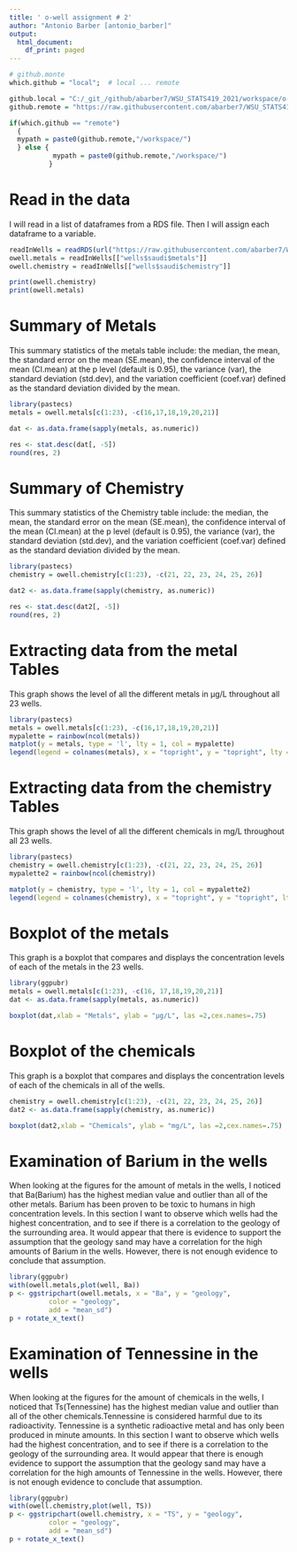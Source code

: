 ```yaml
---
title: ' o-well assignment # 2'
author: "Antonio Barber [antonio_barber]"
output:
  html_document:
    df_print: paged
---
```

<style type="text/css">
.main-container {
  max-width: 1800px;
  margin-left: auto;
  margin-right: auto;
}
</style>
```r
# github.monte
which.github = "local";  # local ... remote 

github.local = "C:/_git_/github/abarber7/WSU_STATS419_2021/workspace/o-well";
github.remote = "https://raw.githubusercontent.com/abarber7/WSU_STATS419_2021/main";

if(which.github == "remote")
  {
  mypath = paste0(github.remote,"/workspace/")
  } else {
           mypath = paste0(github.remote,"/workspace/")
          }
```

# Read in the data
I will read in a list of dataframes from a RDS file. Then I will assign each dataframe to a variable.
```r

readInWells = readRDS(url("https://raw.githubusercontent.com/abarber7/WSU_STATS419_2021/main/workspace/o-well/wells.rds"))
owell.metals = readInWells[["wells$saudi$metals"]]
owell.chemistry = readInWells[["wells$saudi$chemistry"]]

print(owell.chemistry)
print(owell.metals)

```


# Summary of Metals
This summary statistics of the metals table include:
the median,
the mean,
the standard error on the mean (SE.mean),
the confidence interval of the mean (CI.mean) at the p level (default is 0.95),
the variance (var),
the standard deviation (std.dev),
and the variation coefficient (coef.var) defined as the standard deviation divided by the mean.
```r
library(pastecs)
metals = owell.metals[c(1:23), -c(16,17,18,19,20,21)]

dat <- as.data.frame(sapply(metals, as.numeric))

res <- stat.desc(dat[, -5])
round(res, 2)
```

# Summary of Chemistry
This summary statistics of the Chemistry table include:
the median,
the mean,
the standard error on the mean (SE.mean),
the confidence interval of the mean (CI.mean) at the p level (default is 0.95),
the variance (var),
the standard deviation (std.dev),
and the variation coefficient (coef.var) defined as the standard deviation divided by the mean.
```r
library(pastecs)
chemistry = owell.chemistry[c(1:23), -c(21, 22, 23, 24, 25, 26)]

dat2 <- as.data.frame(sapply(chemistry, as.numeric))

res <- stat.desc(dat2[, -5])
round(res, 2)
```

# Extracting data from the metal Tables
This graph shows the level of all the different metals in μg/L throughout all 23 wells.
```r
library(pastecs)
metals = owell.metals[c(1:23), -c(16,17,18,19,20,21)]
mypalette = rainbow(ncol(metals))
matplot(y = metals, type = 'l', lty = 1, col = mypalette)
legend(legend = colnames(metals), x = "topright", y = "topright", lty = 1, lwd = 2, col = mypalette)
```

# Extracting data from the chemistry Tables
This graph shows the level of all the different chemicals in mg/L throughout all 23 wells.
```r
library(pastecs)
chemistry = owell.chemistry[c(1:23), -c(21, 22, 23, 24, 25, 26)]
mypalette2 = rainbow(ncol(chemistry))

matplot(y = chemistry, type = 'l', lty = 1, col = mypalette2)
legend(legend = colnames(chemistry), x = "topright", y = "topright", lty = 1, lwd = 1, col = mypalette2)

```


# Boxplot of the metals
This  graph is a boxplot that compares and displays the concentration levels of each of the metals in the 23 wells.
```r
library(ggpubr)
metals = owell.metals[c(1:23), -c(16, 17,18,19,20,21)]
dat <- as.data.frame(sapply(metals, as.numeric))

boxplot(dat,xlab = "Metals", ylab = "μg/L", las =2,cex.names=.75)
```

# Boxplot of the chemicals
This graph  is a boxplot that compares and displays the concentration levels of each of the chemicals in all of the wells.
```r
chemistry = owell.chemistry[c(1:23), -c(21, 22, 23, 24, 25, 26)]
dat2 <- as.data.frame(sapply(chemistry, as.numeric))

boxplot(dat2,xlab = "Chemicals", ylab = "mg/L", las =2,cex.names=.75)
```

# Examination of Barium in the wells
When looking at the figures for the amount of metals in the wells, I noticed that Ba(Barium) has the highest median value and outlier than all of the other metals. Barium has been proven to be toxic to humans in high concentration levels. In this section I want to observe which wells had the highest concentration, and to see if there is a correlation to the geology of the surrounding area. It would appear that there is evidence to support the assumption that the geology sand may have a correlation for the high amounts of Barium in the wells. However, there is not enough evidence to conclude that assumption.
```r
library(ggpubr)
with(owell.metals,plot(well, Ba))
p <- ggstripchart(owell.metals, x = "Ba", y = "geology",
          color = "geology",
          add = "mean_sd")
p + rotate_x_text()
```

# Examination of Tennessine in the wells
When looking at the figures for the amount of chemicals in the wells, I noticed that Ts(Tennessine) has the highest median value and outlier than all of the other chemicals.Tennessine is considered harmful due to its radioactivity. Tennessine is a synthetic radioactive metal and has only been produced in minute amounts. In this section I want to observe which wells had the highest concentration, and to see if there is a correlation to the geology of the surrounding area. It would appear that there is enough evidence to support the assumption that the geology sand may have a correlation for the high amounts of Tennessine in the wells.  However, there is not enough evidence to conclude that assumption.
```r
library(ggpubr)
with(owell.chemistry,plot(well, TS))
p <- ggstripchart(owell.chemistry, x = "TS", y = "geology",
          color = "geology",
          add = "mean_sd")
p + rotate_x_text()
```

